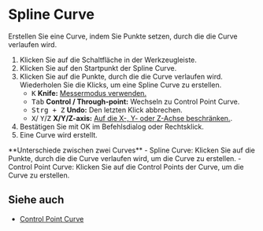 
# Spline Curve

<Reference shortcut="" command="Spline Curve" button="Werkzeugleiste" />

Erstellen Sie eine Curve, indem Sie Punkte setzen, durch die die Curve verlaufen wird.

1. Klicken Sie auf die Schaltfläche <ButtonIcon type="button-spline-curve" /> in der Werkzeugleiste.
2. Klicken Sie auf den Startpunkt der Spline Curve.
3. Klicken Sie auf die Punkte, durch die die Curve verlaufen wird. Wiederholen Sie die Klicks, um eine Spline Curve zu erstellen.
   - <kbd>K</kbd> **Knife:** [Messermodus verwenden.](./sketching-essentials#use-knife-mode) 
   - <kbd>Tab</kbd> **Control / Through-point:** Wechseln zu Control Point Curve.
   - <kbd>Strg + Z</kbd> **Undo:** Den letzten Klick abbrechen.
   - <kbd>X</kbd>/ <kbd>Y</kbd>/<kbd>Z</kbd> **X/Y/Z-axis:** [Auf die X-, Y- oder Z-Achse beschränken.](./sketching-essentials#constrain-to-an-axis).
4. Bestätigen Sie mit OK im Befehlsdialog oder Rechtsklick.
5. Eine Curve wird erstellt.

<Callout type="info" emoji="💡">
**Unterschiede zwischen zwei Curves**
- Spline Curve: Klicken Sie auf die Punkte, durch die die Curve verlaufen wird, um die Curve zu erstellen.
- Control Point Curve: Klicken Sie auf die Control Points der Curve, um die Curve zu erstellen.
</Callout>

<VideoPlayer fileName="spline-curve"/>

## Siehe auch
- [Control Point Curve](./control-point-curve)